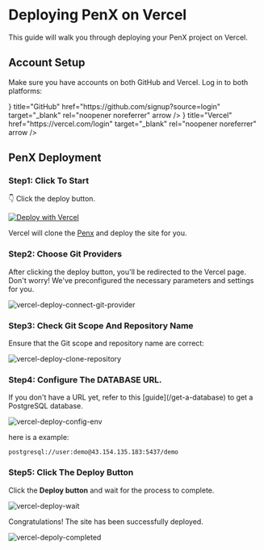  
 
# Deploying PenX on Vercel

This guide will walk you through deploying your PenX project on Vercel.

## Account Setup

Make sure you have accounts on both GitHub and Vercel. Log in to both platforms:

<Cards>
  <Cards.Card
    icon={<GithubIcon />}
    title="GitHub"
    href="https://github.com/signup?source=login"
    target="_blank"
    rel="noopener noreferrer"
    arrow
  />
  <Cards.Card
    icon={<VercelIcon />}
    title="Vercel"
    href="https://vercel.com/login"
    target="_blank"
    rel="noopener noreferrer"
    arrow
  />
</Cards>

## PenX Deployment

<Steps>

### Step1: Click To Start

👇 Click the deploy button.

[![Deploy with Vercel](https://vercel.com/button)](https://vercel.com/new/clone?repository-url=https%3A%2F%2Fgithub.com%2Fpenx-lab%2Fpenx&env=DATABASE_URL&envDescription=Your+Personal+Database+Url&envLink=https%3A%2F%2Fdocs.penx.io%2Fguides%2Fenvironment-variables%23database_url&project-name=my-penx-blog&repository-name=my-penx-blog&fork=true)

Vercel will clone the [Penx]('https://github.com/penx-lab/penx') and deploy the site for you.

### Step2: Choose Git Providers

After clicking the deploy button, you'll be redirected to the Vercel page. Don't worry! We've preconfigured the necessary parameters and settings for you.

![vercel-deploy-connect-git-provider](/images/screenshot/vercel-deploy-connect-git-provider.png)

### Step3: Check Git Scope And Repository Name

Ensure that the Git scope and repository name are correct:

![vercel-deploy-clone-repository](/images/screenshot/vercel-deploy-clone-repository.png)

### Step4: Configure The DATABASE URL.

<Callout type="info">
  If you don't have a URL yet, refer to this [guide](/get-a-database) to get a
  PostgreSQL database.
</Callout>

![vercel-deploy-config-env](/images/screenshot/vercel-deploy-config-env.png)

here is a example:

```text
postgresql://user:demo@43.154.135.183:5437/demo
```

### Step5: Click The Deploy Button

Click the **Deploy button** and wait for the process to complete.

![vercel-deploy-wait](/images/screenshot/vercel-deploy-wait.png)

Congratulations! The site has been successfully deployed.

![vercel-depoly-completed](/images/screenshot/vercel-depoly-completed.png)

</Steps>